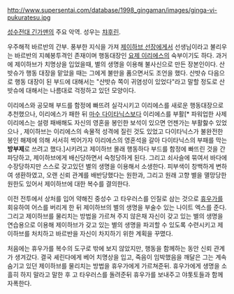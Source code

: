 http://www.supersentai.com/database/1998_gingaman/images/ginga-vi-pukuratesu.jpg


[[성수전대 긴가맨]]의 주요 악역. 성우는 [[챠후린]].

우주해적 바르반의 간부. 풍부한 지식을 가져 [[제이하브 선장]]에게서 선생님이라고 불리우는 바르반의 지혜봉투격인 존재이며 행동대장인 [[요제 이리에스]]의 숙부이기도 하다. 과거에 제이하브가 치명상을 입었을때, 별의 생명을 이용해 불사신으로 만든 장본인이다. 산밧슈가 행동 대장을 맡았을 때는 그에게 불만을 품으면서도 조언을 했다. 산밧슈 다음으로 행동 대장이 된 부드에 대해서는 "산밧슈 쪽이 귀염성이 있었다"라고 말할 정도로 산밧슈에 대해서는 나름대로 걱정하고 있던 모양이다. 

이리에스와 공모해 부드를 함정에 빠뜨려 실각시키고 이리에스를 새로운 행동대장으로 추천했으나, 이리에스가 패한 뒤 [[마수 다이타닉스]]보다 이리에스를 부활[* 파워업한 사제 이리에스는 설령 패배해도 자신의 영혼을 봉인한 보석이 있으면 언젠가는 부활핧수 있었으나 , 제이하브는 이리에스의 속물적 성격에 질린 것도 있었고 다이타닉스가 불완전한 봉인 해제에 의해 서서히 썩어가자 이리에스의 영혼석을 갈아 다이타닉스의 부패를 막는 '''방부제'''로 쓰려고 했다.]시키려고 제이하브 몰래 행동하다 부드를 함정에 빠뜨린 것을 간파당하고, 제이하브에게 배신당하면서 숙청당하게 된다. 그리고 쇠사슬에 묶여서 바다에 수장당하지만 스스로 갖고있던 별의 생명을 이용해서 소생한다. 피부색이 창백하게 변하여 생환하였고, 오랜 신뢰 관계를 배반당했다는 원한과, 그리고 원래 고향 별을 멸망당한 원한도 있어서 제이하브에 대한 복수를 결의한다. 

이전 전투에서 상처를 입어 약해진 중성수 고 타우러스를 인질로 삼는 것으로 [[휴우가(성수전대 긴가맨)|휴우가]]를 회유하여 어스를 버리게 한 뒤 제이하브의 별의 생명을 부술수 있는 나이트 엑스를 준다. 그리고 제이하브를 물리치는 방법을 가르쳐 주지 않은채 자신이 갖고 있는 별의 생명을 연습용으로 이용해 제이하브가 갖고 있는 별의 생명을 파괴할 수 있도록 수련시키고 제이하브를 처치하고 바르반을 자신이 차지하기 위한 계획을 꾸몄다. 

처음에는 휴우가를 복수의 도구로 밖에 보지 않았지만, 행동을 함께하는 동안 신뢰 관계가 생겨갔다. 결국 셰린다에게 베어 치명상을 입고, 죽음이 임박했음을 깨달은 그는 계속 숨기고 있던 제이하브를 물리치는 방법을 휴우가에게 가르쳐준뒤. 휴우가에게 생명을 소흘히 하지 말라고 말한 후 고 타우러스를 돌려준뒤 휴우가를 보내주고 야톳토들과 함께 자폭한다.
